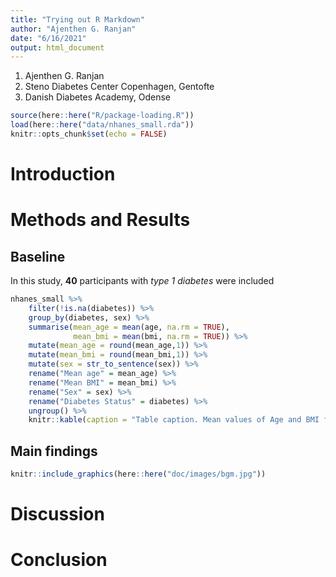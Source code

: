```yaml
---
title: "Trying out R Markdown"
author: "Ajenthen G. Ranjan"
date: "6/16/2021"
output: html_document
---
```


1. Ajenthen G. Ranjan
2. Steno Diabetes Center Copenhagen, Gentofte
3. Danish Diabetes Academy, Odense


```r
source(here::here("R/package-loading.R"))
load(here::here("data/nhanes_small.rda"))
knitr::opts_chunk$set(echo = FALSE)
```


# Introduction

# Methods and Results

## Baseline
In this study, **40** participants with *type 1 diabetes* were included

```r
nhanes_small %>%
    filter(!is.na(diabetes)) %>% 
    group_by(diabetes, sex) %>% 
    summarise(mean_age = mean(age, na.rm = TRUE),
              mean_bmi = mean(bmi, na.rm = TRUE)) %>%
    mutate(mean_age = round(mean_age,1)) %>% 
    mutate(mean_bmi = round(mean_bmi,1)) %>% 
    mutate(sex = str_to_sentence(sex)) %>% 
    rename("Mean age" = mean_age) %>% 
    rename("Mean BMI" = mean_bmi) %>% 
    rename("Sex" = sex) %>% 
    rename("Diabetes Status" = diabetes) %>% 
    ungroup() %>% 
    knitr::kable(caption = "Table caption. Mean values of Age and BMI for each sex and diabetes status.") 
```

## Main findings

```r
knitr::include_graphics(here::here("doc/images/bgm.jpg"))
```



# Discussion

# Conclusion





